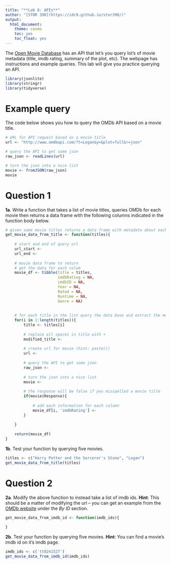 ```yaml
---
title: "**Lab 8: APIs**"
author: "[STOR 390](https://idc9.github.io/stor390/)"
output:
  html_document:
    theme: cosmo
    toc: yes
    toc_float: yes
---
```


The [Open Movie Database](https://www.omdbapi.com/) has an API that let's you query lot's of movie metadata (title, imdb rating, summary of the plot, etc). The webpage has instructions and example queries. This lab will give you practice querying an API.


```r
library(jsonlite)
library(stringr)
library(tidyverse)
```

# Example query

The code below shows you how to query the OMDb API based on a movie title.
```r
# URL for API request based on a movie title
url <- "http://www.omdbapi.com/?t=Logan&y=&plot=full&r=json"

# query the API to get some json
raw_json <- readLines(url)

# turn the json into a nice list
movie <- fromJSON(raw_json)
movie
```


# Question 1

**1a**. Write a function that takes a list of movie titles, queries OMDb for each movie then returns a data frame with the following columns indicated in the function body below.


```r

# given some movie titles returns a data frame with metadata about each movie
get_movie_data_from_title <- function(titles){
    
    # start and end of query url
    url_start <- 
    url_end <- 
    
    # movie data frame to return
    # get the data for each colum
    movie_df <- tibble(title = titles,
                       imdbRating = NA,
                       imdbID = NA,
                       Year = NA,
                       Rated = NA,
                       Runtime = NA,
                       Genre = NA)
    
    
    # for each title in the list query the data base and extract the metadata
    for(i in 1:length(titles)){
        title <- titles[i]
        
        # replace all spaces in title with +
        modified_title <- 
        
        # create url for movie (hint: paste())
        url <- 
        
        # query the API to get some json
        raw_json <- 
        
        # turn the json into a nice list
        movie <- 
        
        # the response will be false if you misspelled a movie title 
        if(movie$Response){
            
            # add each information for each column
            movie_df[i, 'imdbRating'] <- 
        }
        
    }
    
    return(movie_df)
}

```


**1b**. Test your function by querying five movies.

```r
titles <- c("Harry Potter and the Sorcerer's Stone", "Logan")
get_movie_data_from_title(titles)
```

# Question 2

**2a**. Modify the above function to instead take a list of imdb ids. **Hint**: This should be a matter of modifying the url -- you can get an example from the [OMDb website](https://www.omdbapi.com/) under the *By ID* section.

```r
get_movie_data_from_imdb_id <- function(imdb_ids){
    
}

```


**2b**. Test your function by querying five movies. **Hint**: You can find a movie's imdb id on it's imdb page.


```r
imdb_ids <- c('tt0241527')
get_movie_data_from_imdb_id(imdb_ids)
```
